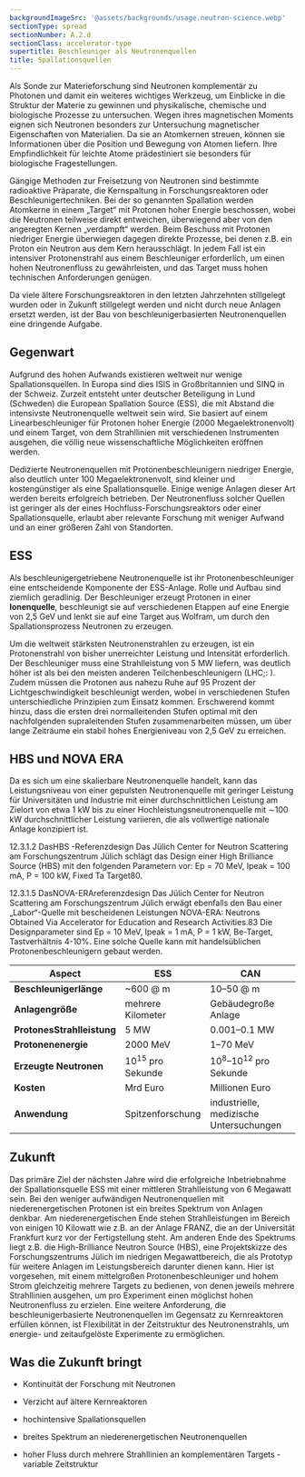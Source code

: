 ```yaml
---
backgroundImageSrc: '@assets/backgrounds/usage.neutron-science.webp'
sectionType: spread
sectionNumber: A.2.d
sectionClass: accelerator-type
supertitle: Beschleuniger als Neutronenquellen
title: Spallationsquellen
---
```



<div class="spread--left spread-area--intro">

Als Sonde zur Materieforschung sind Neutronen komplementär zu Photonen und damit ein weiteres wichtiges Werkzeug, um Einblicke in die Struktur der Materie zu gewinnen und physikalische, chemische und biologische Prozesse zu untersuchen. Wegen ihres magnetischen Moments eignen sich Neutronen besonders zur Untersuchung magnetischer Eigenschaften von Materialien. Da sie an Atomkernen streuen, können sie Informationen über die Position und Bewegung von Atomen liefern. Ihre Empfindlichkeit für leichte Atome prädestiniert sie besonders für biologische Fragestellungen.

Gängige Methoden zur Freisetzung von Neutronen sind bestimmte radioaktive Präparate, die Kernspaltung in Forschungsreaktoren oder Beschleunigertechniken. Bei der so genannten Spallation werden Atomkerne in einem „Target“ mit Protonen hoher Energie beschossen, wobei die Neutronen teilweise direkt entweichen, überwiegend aber von den angeregten Kernen „verdampft“ werden. Beim Beschuss mit Protonen niedriger Energie überwiegen dagegen direkte Prozesse, bei denen z.B. ein Proton ein Neutron aus dem Kern herausschlägt. In jedem Fall ist ein intensiver Protonenstrahl aus einem Beschleuniger erforderlich, um einen hohen Neutronenfluss zu gewährleisten, und das Target muss hohen technischen Anforderungen genügen.

Da viele ältere Forschungsreaktoren in den letzten Jahrzehnten stillgelegt wurden oder in Zukunft stillgelegt werden und nicht durch neue Anlagen ersetzt werden, ist der Bau von beschleunigerbasierten Neutronenquellen eine dringende Aufgabe.

</div>

<div class="spread--left spread-area--c-3_3">

## Gegenwart

Aufgrund des hohen Aufwands existieren weltweit nur wenige Spallationsquellen. In Europa sind dies ISIS in Großbritannien und SINQ in der Schweiz. Zurzeit entsteht unter deutscher Beteiligung in Lund (Schweden) die European Spallation Source (ESS), die mit Abstand die intensivste Neutronenquelle weltweit sein wird. Sie basiert auf einem Linearbeschleuniger für Protonen hoher Energie (2000 Megaelektronenvolt) und einem Target, von dem Strahllinien mit verschiedenen Instrumenten ausgehen, die völlig neue wissenschaftliche Möglichkeiten eröffnen werden.

Dedizierte Neutronenquellen mit Protonenbeschleunigern niedriger Energie, also deutlich unter 100 Megaelektronenvolt, sind kleiner und kostengünstiger als eine Spallationsquelle. Einige wenige Anlagen dieser Art werden bereits erfolgreich betrieben. Der Neutronenfluss solcher Quellen ist geringer als der eines Hochfluss-Forschungsreaktors oder einer Spallationsquelle, erlaubt aber relevante Forschung mit weniger Aufwand und an einer größeren Zahl von Standorten.



## ESS 


Als beschleunigergetriebene Neutronenquelle ist ihr Protonenbeschleuniger eine entscheidende Komponente der ESS-Anlage.  Rolle und Aufbau sind ziemlich geradlinig. Der Beschleuniger erzeugt Protonen in einer __Ionenquelle__, beschleunigt sie auf verschiedenen Etappen auf eine  Energie von 2,5 GeV und lenkt sie auf eine Target aus Wolfram, um durch den Spallationsprozess Neutronen zu erzeugen. 

Um die weltweit stärksten Neutronenstrahlen zu erzeugen, ist ein Protonenstrahl von bisher unerreichter Leistung und Intensität erforderlich.  Der Beschleuniger muss eine Strahlleistung von 5 MW liefern, was deutlich höher ist als bei den meisten anderen Teilchenbeschleunigern (LHC;: ). Zudem müssen die Protonen aus nahezu Ruhe auf 95 Prozent der Lichtgeschwindigkeit beschleunigt werden, wobei in verschiedenen Stufen unterschiedliche Prinzipien zum Einsatz kommen. Erschwerend kommt hinzu, dass die ersten drei normalleitenden Stufen optimal mit den nachfolgenden supraleitenden Stufen zusammenarbeiten müssen, um über lange Zeiträume ein stabil hohes Energieniveau von 2,5 GeV zu erreichen. 



## HBS und NOVA ERA 

Da es sich um eine skalierbare Neutronenquelle handelt, kann das Leistungsniveau von einer gepulsten Neutronenquelle mit geringer Leistung für Universitäten und Industrie mit einer durchschnittlichen Leistung am Zielort von etwa 1 kW bis zu einer Hochleistungsneutronenquelle mit ∼100 kW durchschnittlicher Leistung variieren, die als vollwertige nationale Anlage konzipiert ist.

12.3.1.2 DasHBS -Referenzdesign Das Jülich Center for Neutron Scattering am Forschungszentrum Jülich schlägt das Design einer High Brilliance Source (HBS) mit den folgenden Parametern vor: Ep = 70 MeV, Ipeak = 100 mA, P = 100 kW, Fixed Ta Target80.

12.3.1.5 DasNOVA-ERAreferenzdesign Das Jülich Center for Neutron Scattering am Forschungszentrum Jülich erwägt ebenfalls den Bau einer „Labor“-Quelle mit bescheidenen Leistungen NOVA-ERA: Neutrons Obtained Via Accelerator for Education and Research Activities.83 Die Designparameter sind Ep = 10 MeV, Ipeak = 1 mA, P = 1 kW, Be-Target, Tastverhältnis 4-10%. Eine solche Quelle kann mit handelsüblichen Protonenbeschleunigern gebaut werden.



| Aspect | ESS | CAN | 
| --- | --- | --- | 
| **Beschleunigerlänge** | ~600 @ m  | 10–50 @ m  | 
| **Anlagengröße** | mehrere Kilometer | Gebäudegroße Anlage |
| **ProtonesStrahlleistung** | 5 MW | 0.001–0.1 MW | 
| **Protonenenergie** | 2000 MeV | 1–70 MeV | 
| **Erzeugte Neutronen** | 10<sup>15</sup> pro Sekunde | 10<sup>8</sup>–10<sup>12</sup> pro Sekunde | 
| **Kosten** | Mrd Euro | Millionen Euro | 
| **Anwendung** | Spitzenforschung | industrielle, medizische Untersuchungen | 




</div>

<div class="spread--right spread-area--c-1_3">

## Zukunft

Das primäre Ziel der nächsten Jahre wird die erfolgreiche Inbetriebnahme der Spallationsquelle ESS mit einer mittleren Strahlleistung von 6 Megawatt sein. Bei den weniger aufwändigen Neutronenquellen mit niederenergetischen Protonen ist ein breites Spektrum von Anlagen denkbar. Am niederenergetischen Ende stehen Strahlleistungen im Bereich von einigen 10 Kilowatt wie z.B. an der Anlage FRANZ, die an der Universität Frankfurt kurz vor der Fertigstellung steht. Am anderen Ende des Spektrums liegt z.B. die High-Brilliance Neutron Source (HBS), eine Projektskizze des Forschungszentrums Jülich im niedrigen Megawattbereich, die als Prototyp für weitere Anlagen im Leistungsbereich darunter dienen kann. Hier ist vorgesehen, mit einem mittelgroßen Protonenbeschleuniger und hohem Strom gleichzeitig mehrere Targets zu bedienen, von denen jeweils mehrere Strahllinien ausgehen, um pro Experiment einen möglichst hohen Neutronenfluss zu erzielen.
Eine weitere Anforderung, die beschleunigerbasierte Neutronenquellen im Gegensatz zu Kernreaktoren erfüllen können, ist Flexibilität in der Zeitstruktur des Neutronenstrahls, um energie- und zeitaufgelöste Experimente zu ermöglichen.

## Was die Zukunft bringt

- Kontinuität der Forschung mit Neutronen
- Verzicht auf ältere Kernreaktoren

- hochintensive Spallationsquellen
- breites Spektrum an niederenergetischen Neutronenquellen
- hoher Fluss durch mehrere Strahllinien an komplementären Targets - variable Zeitstruktur

</div>

<div class="spread--right spread-area--aside">



</div>
